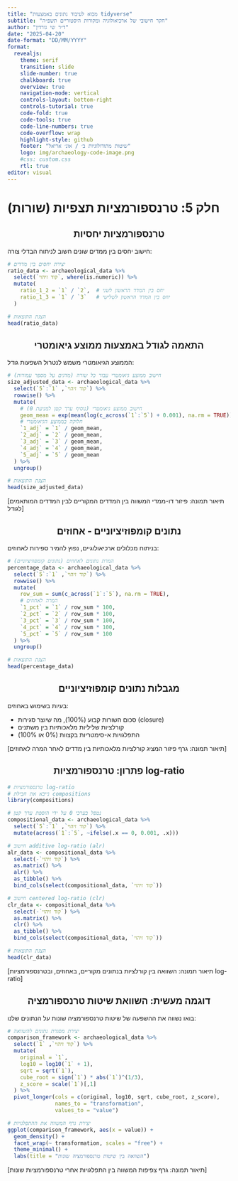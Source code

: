 ```yaml
---
title: "מבוא לעיבוד נתונים באמצעות tidyverse"
subtitle: "חקר חישובי של ארכיאולוגיה ומקורות היסטוריים תשפ״ה"
author: "ד״ר שי גורדין"
date: "2025-04-20"
date-format: "DD/MM/YYYY"
format:
  revealjs:
    theme: serif
    transition: slide
    slide-number: true
    chalkboard: true
    overview: true
    navigation-mode: vertical
    controls-layout: bottom-right
    controls-tutorial: true
    code-fold: true
    code-tools: true
    code-line-numbers: true
    code-overflow: wrap
    highlight-style: github
    footer: "שיטות מתודולוגיות ב׳ / אונ׳ אריאל"
    logo: img/archaeology-code-image.png
    #css: custom.css
    rtl: true
editor: visual
---
```


# חלק 5: טרנספורמציות תצפיות (שורות)

## טרנספורמציות יחסיות {.center style="text-align: center"}

חישוב יחסים בין ממדים שונים חשוב לניתוח הבדלי צורה:

``` r
# יצירת יחסים בין מדדים
ratio_data <- archaeological_data %>%
  select(`קוד זיהוי`, where(is.numeric)) %>%
  mutate(
    ratio_1_2 = `1` / `2`,  # יחס בין המדד הראשון לשני
    ratio_1_3 = `1` / `3`   # יחס בין המדד הראשון לשלישי
  )

# הצגת התוצאות
head(ratio_data)
```

## התאמה לגודל באמצעות ממוצע גיאומטרי {.center style="text-align: center"}

הממוצע הגיאומטרי משמש לנטרול השפעות גודל:

``` r
# חישוב ממוצע גיאומטרי עבור כל שורה (מדגים על מספר עמודות)
size_adjusted_data <- archaeological_data %>%
  select(`קוד זיהוי`, `1`:`5`) %>%
  rowwise() %>%
  mutate(
    # חישוב ממוצע גיאומטרי (נוסיף ערך קטן למניעת 0)
    geom_mean = exp(mean(log(c_across(`1`:`5`) + 0.001), na.rm = TRUE)),
    # חלוקה בממוצע הגיאומטרי
    `1_adj` = `1` / geom_mean,
    `2_adj` = `2` / geom_mean,
    `3_adj` = `3` / geom_mean,
    `4_adj` = `4` / geom_mean,
    `5_adj` = `5` / geom_mean
  ) %>%
  ungroup()

# הצגת התוצאות
head(size_adjusted_data)
```

::: notes
\[תיאור תמונה: פיזור דו-ממדי המשווה בין המדדים המקוריים לבין המדדים המותאמים לגודל\]
:::

## נתונים קומפוזיציוניים - אחוזים {.center style="text-align: center"}

בניתוח מכלולים ארכיאולוגיים, נפוץ להמיר ספירות לאחוזים:

``` r
# המרת נתונים לאחוזים (נתונים קומפוזיציוניים)
percentage_data <- archaeological_data %>%
  select(`קוד זיהוי`, `1`:`5`) %>%
  rowwise() %>%
  mutate(
    row_sum = sum(c_across(`1`:`5`), na.rm = TRUE),
    # המרה לאחוזים
    `1_pct` = `1` / row_sum * 100,
    `2_pct` = `2` / row_sum * 100,
    `3_pct` = `3` / row_sum * 100,
    `4_pct` = `4` / row_sum * 100,
    `5_pct` = `5` / row_sum * 100
  ) %>%
  ungroup()

# הצגת התוצאות
head(percentage_data)
```

## מגבלות נתונים קומפוזיציוניים {.center style="text-align: center"}

בעיות בשימוש באחוזים:

::: incremental
-   סכום השורות קבוע (100%), מה שיוצר סגירות (closure)
-   קורלציות שליליות מלאכותיות בין משתנים
-   התפלגויות א-סימטריות בקצוות (0% או 100%)
:::

::: notes
\[תיאור תמונה: גרף פיזור המציג קורלציות מלאכותיות בין מדדים לאחר המרה לאחוזים\]
:::

## פתרון: טרנספורמציות log-ratio {.center style="text-align: center"}

``` r
# טרנספורמציות log-ratio
# נייבא את חבילת compositions
library(compositions)

# נטפל בערכי 0 על ידי הוספת ערך קטן
compositional_data <- archaeological_data %>%
  select(`קוד זיהוי`, `1`:`5`) %>%
  mutate(across(`1`:`5`, ~ifelse(.x == 0, 0.001, .x)))

# חישוב additive log-ratio (alr)
alr_data <- compositional_data %>%
  select(-`קוד זיהוי`) %>%
  as.matrix() %>%
  alr() %>%
  as_tibble() %>%
  bind_cols(select(compositional_data, `קוד זיהוי`))

# חישוב centered log-ratio (clr)
clr_data <- compositional_data %>%
  select(-`קוד זיהוי`) %>%
  as.matrix() %>%
  clr() %>%
  as_tibble() %>%
  bind_cols(select(compositional_data, `קוד זיהוי`))

# הצגת התוצאות
head(clr_data)
```

::: notes
\[תיאור תמונה: השוואה בין קורלציות בנתונים מקוריים, באחוזים, ובטרנספורמציות log-ratio\]
:::


## דוגמה מעשית: השוואת שיטות טרנספורמציה {.center style="text-align: center"}

בואו נשווה את ההשפעה של שיטות טרנספורמציה שונות על הנתונים שלנו:

``` r
# יצירת מסגרת נתונים להשוואה
comparison_framework <- archaeological_data %>%
  select(`קוד זיהוי`, `1`) %>%
  mutate(
    original = `1`,
    log10 = log10(`1` + 1),
    sqrt = sqrt(`1`),
    cube_root = sign(`1`) * abs(`1`)^(1/3),
    z_score = scale(`1`)[,1]
  ) %>%
  pivot_longer(cols = c(original, log10, sqrt, cube_root, z_score),
               names_to = "transformation",
               values_to = "value")

# יצירת גרף המשווה את ההתפלגויות
ggplot(comparison_framework, aes(x = value)) +
  geom_density() +
  facet_wrap(~ transformation, scales = "free") +
  theme_minimal() +
  labs(title = "השוואה בין שיטות טרנספורמציה שונות")
```

::: notes
\[תיאור תמונה: גרף צפיפות המשווה בין התפלגויות אחרי טרנספורמציות שונות\]
:::


